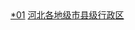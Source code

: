 [[Category:邯郸行政区划|*01]]
[[Category:河北各地级市县级行政区|]]
{{catmore|邯郸市|河北省邯郸市}}
<br>{{hideh
|Head = 邯郸各区县市所辖乡镇与街道
|FrameStyle   = border:solid 2px #0000ff;
|HeadStyle    = text-align:center;background:transparent;
|ContentStyle = background: #FFFFE0; font size="80%"
}}
{{edit|Template:邯郸市邯山区行政区划}}{{邯郸市邯山区行政区划|state=expanded}}<br>
{{edit|Template:邯郸市丛台区行政区划}}{{邯郸市丛台区行政区划|state=expanded}}<br>
{{edit|Template:邯郸市复兴区行政区划}}{{邯郸市复兴区行政区划|state=expanded}}<br>
{{edit|Template:邯郸市峰峰矿区行政区划}}{{邯郸市峰峰矿区行政区划|state=expanded}}<br>
{{edit|Template:武安市行政区划}}{{武安市行政区划|state=expanded}}<br>
{{edit|Template:邱县行政区划}}{{邱县行政区划|state=expanded}}<br>
{{edit|Template:大名县行政区划}}{{大名县行政区划|state=expanded}}<br>
{{edit|Template:魏县行政区划}}{{魏县行政区划|state=expanded}}<br>
{{edit|Template:曲周县行政区划}}{{曲周县行政区划|state=expanded}}<br>
{{edit|Template:鸡泽县行政区划}}{{鸡泽县行政区划|state=expanded}}<br>
{{edit|Template:肥乡县行政区划}}{{肥乡县行政区划|state=expanded}}<br>
{{edit|Template:广平县行政区划}}{{广平县行政区划|state=expanded}}<br>
{{edit|Template:成安县行政区划}}{{成安县行政区划|state=expanded}}<br>
{{edit|Template:临漳县行政区划}}{{临漳县行政区划|state=expanded}}<br>
{{edit|Template:磁县行政区划}}{{磁县行政区划|state=expanded}}<br>
{{edit|Template:涉县行政区划}}{{涉县行政区划|state=expanded}}<br>
{{edit|Template:永年县行政区划}}{{永年县行政区划|state=expanded}}<br>
{{edit|Template:馆陶县行政区划}}{{馆陶县行政区划|state=expanded}}<br>
{{edit|Template:邯郸县行政区划}}{{邯郸县行政区划|state=expanded}}<br>
{{hidef}}